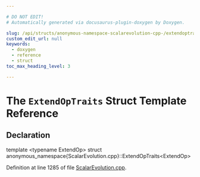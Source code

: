 ```yaml
---

# DO NOT EDIT!
# Automatically generated via docusaurus-plugin-doxygen by Doxygen.

slug: /api/structs/anonymous-namespace-scalarevolution-cpp-/extendoptraits
custom_edit_url: null
keywords:
  - doxygen
  - reference
  - struct
toc_max_heading_level: 3

---
```





# The `ExtendOpTraits` Struct Template Reference

<DoxygenPage pluginConfig={pluginConfig}>



## Declaration

<CodeBlock>template &lt;typename ExtendOp&gt;
struct anonymous_namespace{ScalarEvolution.cpp}::ExtendOpTraits&lt;ExtendOp&gt;</CodeBlock>


Definition at line 1285 of file <a href="/docs/api/files/lib/lib/analysis/scalarevolution-cpp">ScalarEvolution.cpp</a>.

</DoxygenPage>
